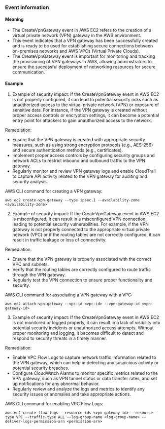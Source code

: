 
### Event Information

#### Meaning

- The CreateVpnGateway event in AWS EC2 refers to the creation of a virtual private network (VPN) gateway in the AWS environment.
- This event indicates that a VPN gateway has been successfully created and is ready to be used for establishing secure connections between on-premises networks and AWS VPCs (Virtual Private Clouds).
- The CreateVpnGateway event is important for monitoring and tracking the provisioning of VPN gateways in AWS, allowing administrators to ensure the successful deployment of networking resources for secure communication.

#### Example

1. Example of security impact: If the CreateVpnGateway event in AWS EC2 is not properly configured, it can lead to potential security risks such as unauthorized access to the virtual private network (VPN) or exposure of sensitive data. For instance, if the VPN gateway is created without proper access controls or encryption settings, it can become a potential entry point for attackers to gain unauthorized access to the network.

Remediation:
- Ensure that the VPN gateway is created with appropriate security measures, such as using strong encryption protocols (e.g., AES-256) and secure authentication methods (e.g., certificates).
- Implement proper access controls by configuring security groups and network ACLs to restrict inbound and outbound traffic to the VPN gateway.
- Regularly monitor and review VPN gateway logs and enable CloudTrail to capture API activity related to the VPN gateway for auditing and security analysis.

AWS CLI command for creating a VPN gateway:
```
aws ec2 create-vpn-gateway --type ipsec.1 --availability-zone <availability-zone>
```

2. Example of security impact: If the CreateVpnGateway event in AWS EC2 is misconfigured, it can result in a misconfigured VPN connection, leading to potential security vulnerabilities. For example, if the VPN gateway is not properly connected to the appropriate virtual private network (VPC) or if the routing tables are not correctly configured, it can result in traffic leakage or loss of connectivity.

Remediation:
- Ensure that the VPN gateway is properly associated with the correct VPC and subnets.
- Verify that the routing tables are correctly configured to route traffic through the VPN gateway.
- Regularly test the VPN connection to ensure proper functionality and security.

AWS CLI command for associating a VPN gateway with a VPC:
```
aws ec2 attach-vpn-gateway --vpc-id <vpc-id> --vpn-gateway-id <vpn-gateway-id>
```

3. Example of security impact: If the CreateVpnGateway event in AWS EC2 is not monitored or logged properly, it can result in a lack of visibility into potential security incidents or unauthorized access attempts. Without proper monitoring and logging, it becomes difficult to detect and respond to security threats in a timely manner.

Remediation:
- Enable VPC Flow Logs to capture network traffic information related to the VPN gateway, which can help in detecting any suspicious activity or potential security breaches.
- Configure CloudWatch Alarms to monitor specific metrics related to the VPN gateway, such as VPN tunnel status or data transfer rates, and set up notifications for any abnormal behavior.
- Regularly review and analyze the logs and metrics to identify any security issues or anomalies and take appropriate actions.

AWS CLI command for enabling VPC Flow Logs:
```
aws ec2 create-flow-logs --resource-ids <vpn-gateway-id> --resource-type VPC --traffic-type ALL --log-group-name <log-group-name> --deliver-logs-permission-arn <permission-arn>
```

